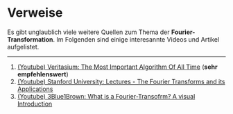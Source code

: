 # Verweise

Es gibt unglaublich viele weitere Quellen zum Thema der **Fourier-Transformation**. Im Folgenden sind einige interesannte Videos und Artikel aufgelistet.

---

1. [(Youtube) Veritasium: The Most Important Algorithm Of All Time](https://www.youtube.com/watch?v=nmgFG7PUHfo) (**sehr empfehlenswert**)
2. [(Youtube) Stanford University: Lectures - The Fourier Transforms and its Applications](https://www.youtube.com/watch?v=gZNm7L96pfY)
3. [(Youtube) 3Blue1Brown: What is a Fourier-Transofrm? A visual Introduction](https://www.youtube.com/watch?v=spUNpyF58BY)
